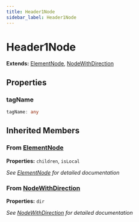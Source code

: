 ```yaml
---
title: Header1Node
sidebar_label: Header1Node
---
```


# Header1Node

**Extends:** [ElementNode](/api/interfaces/elementnode), [NodeWithDirection](/api/interfaces/nodewithdirection)

## Properties

### tagName

```typescript
tagName: any
```

## Inherited Members

### From [ElementNode](/api/interfaces/elementnode)

**Properties:** `children`, `isLocal`

*See [ElementNode](/api/interfaces/elementnode) for detailed documentation*

### From [NodeWithDirection](/api/interfaces/nodewithdirection)

**Properties:** `dir`

*See [NodeWithDirection](/api/interfaces/nodewithdirection) for detailed documentation*

